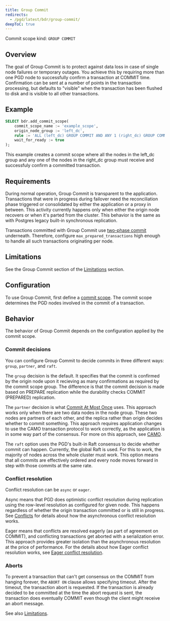 ```yaml
---
title: Group Commit
redirects:
  - /pgd/latest/bdr/group-commit/
deepToC: true
---
```


Commit scope kind: `GROUP COMMIT`

## Overview

The goal of Group Commit is to protect against data loss in case of single node
failures or temporary outages. You achieve this by requiring more than one PGD
node to successfully confirm a transaction at COMMIT time. Confirmation can be sent
at a number of points in the transaction processing, but defaults to "visible" when
the transaction has been flushed to disk and is visible to all other transactions.


## Example

```sql
SELECT bdr.add_commit_scope(
    commit_scope_name := 'example_scope',
    origin_node_group := 'left_dc',
    rule := 'ALL (left_dc) GROUP COMMIT AND ANY 1 (right_dc) GROUP COMMIT',
    wait_for_ready := true
);
```

This example creates a commit scope where all the nodes in the left_dc group and any one of the nodes in the right_dc group must receive and successfuly confirm a committed transaction.


## Requirements

During normal operation, Group Commit is transparent to the application.
Transactions that were in progress during failover need the reconciliation phase
triggered or consolidated by either the application or a proxy in between. This
activity currently happens only when either the origin node recovers or when
it's parted from the cluster. This behavior is the same as with Postgres legacy
built-in synchronous replication.

Transactions committed with Group Commit use [two-phase
commit](../terminology/#two-phase-commit-2pc) underneath. Therefore, configure
`max_prepared_transactions` high enough to handle all such transactions
originating per node.

## Limitations

See the Group Commit section of the [Limitations](limitations#group-commit) section.


## Configuration

To use Group Commit, first define a [commit scope](commit-scopes). The commit scope
determines the PGD nodes involved in the commit of a transaction.

## Behavior

The behavior of Group Commit depends on the configuration applied by the commit
scope.

### Commit decisions

You can configure Group Commit to decide commits in three different ways: `group`,
`partner`, and `raft`.

The `group` decision is the default. It specifies that the commit is confirmed
by the origin node upon it recieving as many confirmations as required by the
commit scope group. The difference is that the commit decision is made based on
PREPARE replication while the durability checks COMMIT (PREPARED) replication.

The `partner` decision is what [Commit At Most Once](camo) uses. This approach
works only when there are two data nodes in the node group. These two nodes are
partners of each other, and the replica rather than origin decides whether
to commit something. This approach requires application changes to use
the CAMO transaction protocol to work correctly, as the application is in some way
part of the consensus. For more on this approach, see [CAMO](camo).

The `raft` option uses the PGD's built-in Raft consensus to decide whether
commit can happen. Currently, the global Raft is used. For this to work, the
majority of nodes across the whole cluster must work. This option means that all
commits are effectively ordered and every node moves forward in step with those
commits at the same rate.

### Conflict resolution

Conflict resolution can be `async` or `eager`.

Async means that PGD does optimistic conflict resolution during replication
using the row-level resolution as configured for given node. This happens
regardless of whether the origin transaction committed or is still in progress.
See [Conflicts](../consistency/conflicts) for details about how the asynchronous
conflict resolution works.

Eager means that conflicts are resolved eagerly (as part of agreement on
COMMIT), and conflicting transactions get aborted with a serialization error.
This approach provides greater isolation than the asynchronous resolution at the
price of performance. For the details about how Eager conflict resolution works,
see [Eager conflict resolution](../consistency/eager).

### Aborts

To prevent a transaction that can't get consensus on the COMMIT from hanging
forever, the `ABORT ON` clause allows specifying timeout. After the timeout, the
transaction abort is requested. If the transaction is already
decided to be committed at the time the abort request is sent, the transaction
does eventually COMMIT even though the client might receive an abort message.

See also [Limitations](limitations).